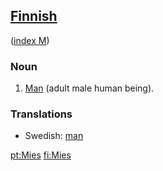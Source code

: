 ==[[Finnish]]==
([[Wiktionary:Finnish_index_m|index M]])

===Noun===

# [[Man]] (adult male human being).

===Translations===
*Swedish: [[man]]

[[pt:Mies]]
[[fi:Mies]]